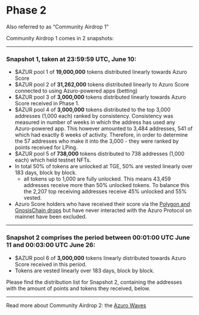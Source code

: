 
# Phase 2

<Callout type="feature">
Also referred to as “Community Airdrop 1”
</Callout>

Community Airdrop 1 comes in 2 snapshots:

---

### Snapshot 1, taken at 23:59:59 UTC, June 10:
- \$AZUR pool 1 of **19,000,000** tokens distributed linearly towards Azuro Score
- \$AZUR pool 2 of **31,262,000** tokens distributed linearly to Azuro Score connected to using Azuro-powered apps (betting)
- \$AZUR pool 3 of **3,000,000** tokens distributed linearly towards Azuro Score received in Phase 1.
- \$AZUR pool 4 of **3,000,000** tokens distributed to the top 3,000 addresses (1,000 each) ranked by consistency. Consistency was measured in number of weeks in which the address has used any Azuro-powered app. This however amounted to 3,484 addresses, 541 of which had exactly 6 weeks of activity. Therefore, in order to determine the 57 addresses who make it into the 3,000 - they were ranked by points received for LPing.
- \$AZUR pool 5 of **738,000** tokens distributed to 738 addresses (1,000 each) which held testnet NFTs.
- In total 50% of tokens are unlocked at TGE, 50% are vested linearly over 183 days, block by block.
    - all tokens up to 1,000 are fully unlocked. This means 43,459 addresses receive more than 50% unlocked tokens. To balance this the 2,207 top receiving addresses receive 45% unlocked and 55% vested.
- Azuro Score holders who have received their score via the [Polygon and GnosisChain drops](/knowledge-hub/azuro-score/phase-1) but have never interacted with the Azuro Protocol on mainnet have been excluded.

---

### Snapshot 2 comprises the period between 00:01:00 UTC June 11 and 00:03:00 UTC June 26:

- \$AZUR pool 6 of **3,000,000** tokens linearly distributed towards Azuro Score received in this period.
- Tokens are vested linearly over 183 days, block by block.

Please find the distribution list for Snapshot 2, containing the addresses with the amount of points and tokens they received, below. 

  <Card
    contentIcon="/images/svg/github.svg"
    title="Snapshot 2 Distribution"
    text="Address List"
    toTab="https://github.com/Azuro-protocol/gem-docs/blob/main/public/files/azur%202nd%20airdrop.pdf"
  /> 

---

Read more about Community Airdrop 2: the [Azuro Waves](/knowledge-hub/azuro-waves)
